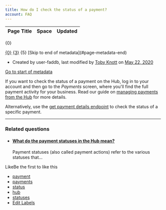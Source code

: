```yaml
---
title: How do I check the status of a payment?
account: FAQ 
---
```


<table class="aui"> <thead> <tr class="header"> <th class="search-result-title">Page Title</th> <th class="search-result-space">Space</th> <th class="search-result-date">Updated</th> </tr> </thead> </table> <p class="search-result-count">{0}</p> <tr class="search-result"> <td class="search-result-title"><a href="{1}" class="content-type-{2}"><span>{0}</span></a></td> <td class="search-result-space"><a class="space" href="/display/{4}/" title="{3}">{3}</a></td> <td class="search-result-date"><span class="date" title="{6}">{5}</span></td> </tr> [Skip to end of metadata](#page-metadata-end)

*   Created by user-faddb, last modified by [Toby Knott](    /display/~toby.knott
    ) on [May 22, 2020](/pages/diffpagesbyversion.action?pageId=721088&selectedPageVersions=3&selectedPageVersions=4 "Show changes")

[Go to start of metadata](#page-metadata-start)

If you want to check the status of a payment on the Hub, log in to your account and then go to the _Payments_ screen, where you'll find the full payment activity for your business. Read our guide on [managing payments from the Hub](/display/DOCS/Manage+Hub+payments) for more details.

Alternatively, use the [get payment details endpoint](/display/DOCS/Get+payment+details) to check the status of a specific payment.

* * *

### Related questions

*   #### [What do the payment statuses in the Hub mean?](/pages/viewpage.action?pageId=721094)
    
    Payment statuses (also called payment actions) refer to the various statuses that...

LikeBe the first to like this

*   [payment](/label/FAQ/payment)
*   [payments](/label/FAQ/payments)
*   [status](/label/FAQ/status)
*   [hub](/label/FAQ/hub)
*   [statuses](/label/FAQ/statuses)
*   [Edit Labels](# "Edit Labels (Type 'l')")




